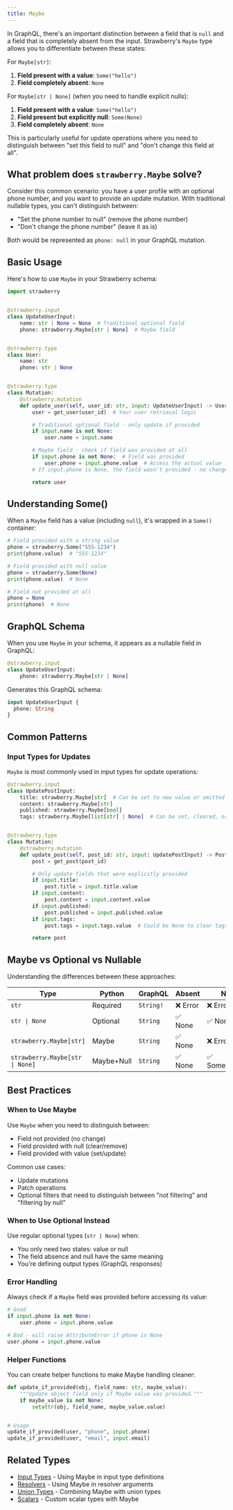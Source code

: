 ```yaml
---
title: Maybe
---
```



In GraphQL, there's an important distinction between a field that is `null` and
a field that is completely absent from the input. Strawberry's `Maybe` type
allows you to differentiate between these states:

For `Maybe[str]`:

1. **Field present with a value**: `Some("hello")`
2. **Field completely absent**: `None`

For `Maybe[str | None]` (when you need to handle explicit nulls):

1. **Field present with a value**: `Some("hello")`
2. **Field present but explicitly null**: `Some(None)`
3. **Field completely absent**: `None`

This is particularly useful for update operations where you need to distinguish
between "set this field to null" and "don't change this field at all".

## What problem does `strawberry.Maybe` solve?

Consider this common scenario: you have a user profile with an optional phone
number, and you want to provide an update mutation. With traditional nullable
types, you can't distinguish between:

- "Set the phone number to null" (remove the phone number)
- "Don't change the phone number" (leave it as is)

Both would be represented as `phone: null` in your GraphQL mutation.

## Basic Usage

Here's how to use `Maybe` in your Strawberry schema:

```python
import strawberry


@strawberry.input
class UpdateUserInput:
    name: str | None = None  # Traditional optional field
    phone: strawberry.Maybe[str | None]  # Maybe field


@strawberry.type
class User:
    name: str
    phone: str | None


@strawberry.type
class Mutation:
    @strawberry.mutation
    def update_user(self, user_id: str, input: UpdateUserInput) -> User:
        user = get_user(user_id)  # Your user retrieval logic

        # Traditional optional field - only update if provided
        if input.name is not None:
            user.name = input.name

        # Maybe field - check if field was provided at all
        if input.phone is not None:  # Field was provided
            user.phone = input.phone.value  # Access the actual value
        # If input.phone is None, the field wasn't provided - no change

        return user
```

## Understanding Some()

When a `Maybe` field has a value (including `null`), it's wrapped in a `Some()`
container:

```python
# Field provided with a string value
phone = strawberry.Some("555-1234")
print(phone.value)  # "555-1234"

# Field provided with null value
phone = strawberry.Some(None)
print(phone.value)  # None

# Field not provided at all
phone = None
print(phone)  # None
```

## GraphQL Schema

When you use `Maybe` in your schema, it appears as a nullable field in GraphQL:

```python
@strawberry.input
class UpdateUserInput:
    phone: strawberry.Maybe[str | None]
```

Generates this GraphQL schema:

```graphql
input UpdateUserInput {
  phone: String
}
```

## Common Patterns

### Input Types for Updates

`Maybe` is most commonly used in input types for update operations:

```python
@strawberry.input
class UpdatePostInput:
    title: strawberry.Maybe[str]  # Can be set to new value or omitted
    content: strawberry.Maybe[str]
    published: strawberry.Maybe[bool]
    tags: strawberry.Maybe[list[str] | None]  # Can be set, cleared, or omitted


@strawberry.type
class Mutation:
    @strawberry.mutation
    def update_post(self, post_id: str, input: UpdatePostInput) -> Post:
        post = get_post(post_id)

        # Only update fields that were explicitly provided
        if input.title:
            post.title = input.title.value
        if input.content:
            post.content = input.content.value
        if input.published:
            post.published = input.published.value
        if input.tags:
            post.tags = input.tags.value  # Could be None to clear tags

        return post
```

## Maybe vs Optional vs Nullable

Understanding the differences between these approaches:

| Type                            | Python     | GraphQL   | Absent   | Null          | Value          |
| ------------------------------- | ---------- | --------- | -------- | ------------- | -------------- |
| `str`                           | Required   | `String!` | ❌ Error | ❌ Error      | ✅ Value       |
| `str \| None`                   | Optional   | `String`  | ✅ None  | ✅ None       | ✅ Value       |
| `strawberry.Maybe[str]`         | Maybe      | `String`  | ✅ None  | ❌ Error      | ✅ Some(value) |
| `strawberry.Maybe[str \| None]` | Maybe+Null | `String`  | ✅ None  | ✅ Some(None) | ✅ Some(value) |

## Best Practices

### When to Use Maybe

Use `Maybe` when you need to distinguish between:

- Field not provided (no change)
- Field provided with null (clear/remove)
- Field provided with value (set/update)

Common use cases:

- Update mutations
- Patch operations
- Optional filters that need to distinguish between "not filtering" and
  "filtering by null"

### When to Use Optional Instead

Use regular optional types (`str | None`) when:

- You only need two states: value or null
- The field absence and null have the same meaning
- You're defining output types (GraphQL responses)

### Error Handling

Always check if a `Maybe` field was provided before accessing its value:

```python
# Good
if input.phone is not None:
    user.phone = input.phone.value

# Bad - will raise AttributeError if phone is None
user.phone = input.phone.value
```

### Helper Functions

You can create helper functions to make Maybe handling cleaner:

```python
def update_if_provided(obj, field_name: str, maybe_value):
    """Update object field only if Maybe value was provided."""
    if maybe_value is not None:
        setattr(obj, field_name, maybe_value.value)


# Usage
update_if_provided(user, "phone", input.phone)
update_if_provided(user, "email", input.email)
```

## Related Types

- [Input Types](./input-types.md) - Using Maybe in input type definitions
- [Resolvers](./resolvers.md) - Using Maybe in resolver arguments
- [Union Types](./union.md) - Combining Maybe with union types
- [Scalars](./scalars.md) - Custom scalar types with Maybe
